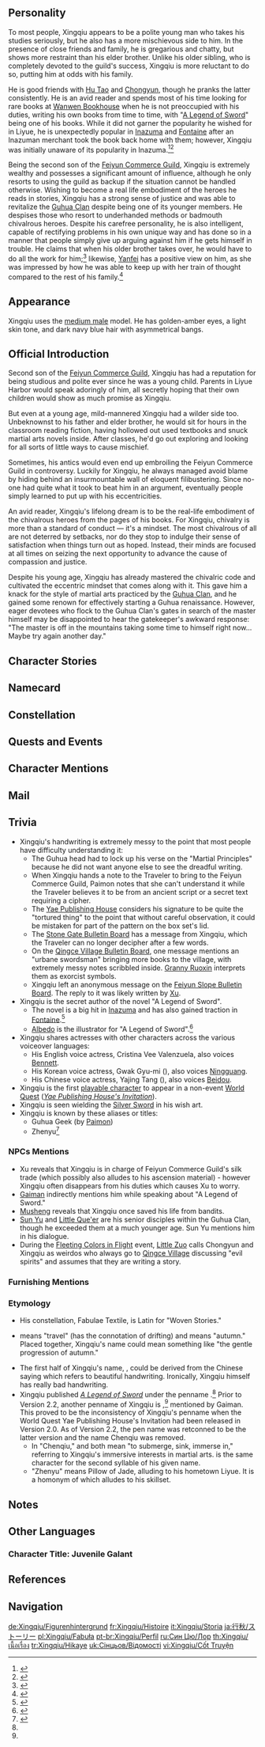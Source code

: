 {{CharacterTabs}}
{{Quote|The second son of the Feiyun Commerce Guild, Xingqiu has had a reputation for being studious and polite ever since he was a young child.<br />But there is another side to the mild-mannered Xingqiu everyone knows. A daring, adventurous and much more mischievous side...|Description from the Official Website<ref>Official ''Genshin Impact'' Website: [https://genshin.hoyoverse.com/en/character/liyue?char=4 Xingqiu]</ref>}}

==Personality==
{{Quote|A young man carrying a longsword who is frequently seen at book booths. He has a chivalrous heart and yearns for justice and fairness for all.|In-game character attributes and profile page text}}

To most people, Xingqiu appears to be a polite young man who takes his studies seriously, but he also has a more mischievous side to him. In the presence of close friends and family, he is gregarious and chatty, but shows more restraint than his elder brother. Unlike his older sibling, who is completely devoted to the guild's success, Xingqiu is more reluctant to do so, putting him at odds with his family.

He is good friends with [[Hu Tao]] and [[Chongyun]], though he pranks the latter consistently. He is an avid reader and spends most of his time looking for rare books at [[Wanwen Bookhouse]] when he is not preoccupied with his duties, writing his own books from time to time, with "[[A Legend of Sword]]" being one of his books. While it did not garner the popularity he wished for in Liyue, he is unexpectedly popular in [[Inazuma]] and [[Fontaine]] after an Inazuman merchant took the book back home with them; however, Xingqiu was initially unaware of its popularity in Inazuma.<ref>{{Ref/VO|Albedo|About Xingqiu}}</ref><ref>{{Ref/VO|Hu Tao|About Xingqiu}}</ref>

Being the second son of the [[Feiyun Commerce Guild]], Xingqiu is extremely wealthy and possesses a significant amount of influence, although he only resorts to using the guild as backup if the situation cannot be handled otherwise. Wishing to become a real life embodiment of the heroes he reads in stories, Xingqiu has a strong sense of justice and was able to revitalize the [[Guhua Clan]] despite being one of its younger members. He despises those who resort to underhanded methods or badmouth chivalrous heroes. Despite his carefree personality, he is also intelligent, capable of rectifying problems in his own unique way and has done so in a manner that people simply give up arguing against him if he gets himself in trouble. He claims that when his older brother takes over, he would have to do all the work for him;<ref>{{Ref/VO|Xingqiu|Xingqiu's Troubles}}</ref> likewise, [[Yanfei]] has a positive view on him, as she was impressed by how he was able to keep up with her train of thought compared to the rest of his family.<ref>{{Ref/VO|Yanfei|About Xingqiu}}</ref>

==Appearance==
{{See also|Azure Silk}}
<!-- Keep appearance section short and concise. Limit to 3-4 sentences. Outfits should be described on the outfit pages. -->
Xingqiu uses the [[:Category:Medium Male Characters|medium male]] model. He has golden-amber eyes, a light skin tone, and dark navy blue hair with asymmetrical bangs.

==Official Introduction==
{{Official Introduction
|title=Rainbows Only Come After the Rain - Xingqiu
|link=https://www.hoyolab.com/article/10799
}}
{{Quote|Don't be fooled by his air and graces... He's a prankster to the core!|[[Chongyun]], speaking from firsthand experience}}

Second son of the [[Feiyun Commerce Guild]], Xingqiu has had a reputation for being studious and polite ever since he was a young child. Parents in Liyue Harbor would speak adoringly of him, all secretly hoping that their own children would show as much promise as Xingqiu.

But even at a young age, mild-mannered Xingqiu had a wilder side too. Unbeknownst to his father and elder brother, he would sit for hours in the classroom reading fiction, having hollowed out used textbooks and snuck martial arts novels inside. After classes, he'd go out exploring and looking for all sorts of little ways to cause mischief.

Sometimes, his antics would even end up embroiling the Feiyun Commerce Guild in controversy. Luckily for Xingqiu, he always managed avoid blame by hiding behind an insurmountable wall of eloquent filibustering. Since no-one had quite what it took to beat him in an argument, eventually people simply learned to put up with his eccentricities.

An avid reader, Xingqiu's lifelong dream is to be the real-life embodiment of the chivalrous heroes from the pages of his books. For Xingqiu, chivalry is more than a standard of conduct &mdash; it's a mindset. The most chivalrous of all are not deterred by setbacks, nor do they stop to indulge their sense of satisfaction when things turn out as hoped. Instead, their minds are focused at all times on seizing the next opportunity to advance the cause of compassion and justice.

Despite his young age, Xingqiu has already mastered the chivalric code and cultivated the eccentric mindset that comes along with it. This gave him a knack for the style of martial arts practiced by the [[Guhua Clan]], and he gained some renown for effectively starting a Guhua renaissance. However, eager devotees who flock to the Guhua Clan's gates in search of the master himself may be disappointed to hear the gatekeeper's awkward response: "The master is off in the mountains taking some time to himself right now... Maybe try again another day."

==Character Stories==
{{Character Story
|title1        = Character Details
|text1         = <p>Every merchant in [[Liyue Harbor]] knows of Xingqiu from the Feiyun Commerce Guild.</p><p>All see him as a kind and well-mannered young man who is an excellent student, a top talent in every sense.</p><p>As the second-born son of the family, Xingqiu is not required to shoulder the burden of managing the Guild's affairs. However, Xingqiu possesses a unique scholarly talent among his peers &mdash; that is, the offspring of Liyue's wealthiest merchants &mdash; and was often praised by his tutors as a young student.</p><p>Xingqiu's elder brother, while learning the family business from their father, firmly believed that Xingqiu would become a great asset to the business one day.</p><p>However, little did he know that Xingqiu, after finishing the dauntingly thick volumes on commerce and philosophy, would hollow them out and sneak martial art novels into them, which he read incessantly thereafter.</p><p>Sometimes, Xingqiu suddenly disappears for hours at a time with no explanation. When asked why, he simply replies: "A moment of solitude."</p>
|mention1      = 

|title2        = Character Story 1
|friendship2   = 2
|text2         = <p>To Xingqiu, "a moment of solitude" can mean all sorts of things.</p><p>Examples include visiting [[Wanwen Bookhouse]] to peruse the latest novels and going to [[Heyu Tea House]] to sample [[Yun Jin]]'s latest drink.</p><p>Sometimes, it means that he is off to fight for justice in the name of chivalry.</p><p>Defeating bandits on the road, driving away monsters, helping distressed children by fetching their kites from the tree tops... there are all manner of responsibilities that fall into the category of chivalry.</p><p>Inspired by tropes from his beloved martial arts novels &mdash; such as the king who wears a disguise and mingles with the common folk &mdash; Xingqiu does not hesitate to leverage the power of the Feiyun Commerce Guild to resolve more complex issues when violence isn't the answer.</p>
|mention2      = Yun Jin

|title3        = Character Story 2
|friendship3   = 3
|text3         = <p>One day, Xingqiu's older brother came looking for him, only to find he wasn't around. When Xingqiu later returned, he came across his brother in the hallway.</p><p>"Your room was a mess, so I cleaned it up. Listen, both you and I are responsible for the reputation of Feiyun Commerce Guild. We have to act the part. If you can't clean up a room, how will you clean up the world? An adeptus once said..."</p><p>After half an hour of lecturing, Xingqiu was finally let go, but his brother said something strange at the end:</p><p>"I'll not enter your room without permission next time... I'll make sure the maids do the same."</p><p>Xingqiu had no idea what he was talking about. However, as his brother turned away, with a despondent look upon his face, he muttered to himself:</p><p>"Those books under his bed... No. No, I shouldn't go looking at what kind of books they are... Xingqiu is growing up after all... Don't want to be lecturing him all the time... Puberty perhaps?"</p><p>Afterwards, even Xingqiu found it odd. Expecting that one of the maids would have something to say about the stash of martial arts novels under his bed, he had long since prepared his response, but in the end, no one ever bothered to check his room again.</p>
|mention3      = 

|title4        = Character Story 3
|friendship4   = 4
|quest4        = Bookworm Swordsman
|text4         = <p>To keep Xingqiu from spending his whole day at Wanwen Bookhouse in Feiyun Slope, his father agreed to let him learn martial arts from the [[Guhua Clan]]. Much to his dismay, Xingqiu quickly discovered that Guhua was a dying art that had been in constant decline for years. There was no proper tuition and it turned out the luxury dojo he had signed up in didn't even belong to the clan &mdash; they had just rented it temporarily to keep up appearances.</p><p>Xingqiu's father was, of course, fully aware of this state of affairs in advance. To him, the whole thing was just for fun. He thought Xingqiu would be content to learn a spot of bladework for show, not for serious self-defense.</p><p>He hadn't counted on the prodigiously intelligent and extremely well-read Xingqiu being as outstanding a talent in Guhua as he was in every other discipline he had turned his hand to. A combination of his own intuition and extensive knowledge of ancient literature meant he was able to completely revitalize the dead art.</p><p>Xingqiu was disappointed by Guhua's martial arts program at the beginning, but he found the other tricks they taught to be exactly what he had hoped for.</p><p>Quicklime, smoking sand, paper fish, sword-swallowing, fire-breathing... Xingqiu was spoilt for choice.</p><p>He decided on the spot that he would learn them all, no matter how long it would take him. He reasoned that they would be useful to have in his repertoire during his future exploits as a chivalrous hero.</p>
|mention4      = 

|title5        = Character Story 4
|friendship5   = 5
|quest5        = Bookworm Swordsman
|text5         = <p>There are two sides to the swashbuckling Xingqiu's personality. While quiet and unassuming in front of strangers, he is gregarious and chatty in the company of close friends and family. Though more restrained than his elder brother, he even has a playful and mischievous side.</p><p>The one who usually bears the brunt of his bizarre sense of humor is someone named [[Chongyun]], an exorcist usually found on one of the forest trails around Liyue.</p><p>"Chongyun... I found a haunted house for you to practice in..."</p><p>"Chongyun, you have to believe me... It wasn't me who laid the traps inside that haunted house&mdash; What? It's not haunted? Well... I, uh, couldn't have known that, could I?"</p><p>"Chongyun... Don't glare at me like that... Look, you're injured. You'd better just lie there and get some rest."</p><p>"Tell you what, Chongyun, we have a maid who learned the art of essential oil therapy in a nobleman's house in Sumeru... How about I ask her to tend to your wounds? You owe me for this, though..."</p>
|mention5      = Chongyun

|title6        = Character Story 5
|friendship6   = 6
|quest6        = Bookworm Swordsman
|text6         = <p>The notion of chivalry means different things to different people.</p><p>Chivalry means listening to your conscience calling you to action when you see an injustice, right? Or is chivalry simply about knowing right from wrong? No, that's not enough &mdash; it must have something to do with being a righteous person...</p><p>To Xingqiu, chivalry simply means: be good, and do good.</p><p>As a son of a wealthy merchant in Liyue Harbor, he was born to ride the waves in the world of trade. Notions of chivalry should have gradually left him as he grew up.</p><p>However, obtaining a Vision changed everything &mdash; it meant he was finally able accomplish those legendary deeds he could only dream of as a child.</p><p>Of course, there is no way he can completely divest himself of his duties in the Guild, but so long as he gets to go out and be the hero even occasionally, he is perfectly content with his life.</p><p>The only thing that can wipe the smile from Xingqiu's face is when cynics question the true motives of chivalrous heroes.</p><p>Rank, reputation, reward, shadowy deals... Whenever Xingqiu hears people smearing the names of true heroes, the expression on his face may not change, but he will be sure to add that person to the special section of his blacklist reserved for people he despises even more than carrots.</p>
|mention6      = 

|title7        = "A Legend of Sword"
|friendship7   = 4
|text7         = <p>Xingqiu once wrote a martial arts novel named "A Legend of Sword" based on his own experiences, intending to publish it in Liyue Harbor.</p><p>To his surprise, his manuscript was rejected by local publishing houses, who believed that no one would have any interest in a story with "a setting as wildly unrealistic as the plot is banal."</p><p>Undeterred, Xingqiu had a few copies printed privately, and sneakily placed them on the shelves of Wanwen Bookhouse during one of his many trips there. But just as the publishers had suspected, it failed to garner much interest from readers. This was quite a blow to Xingqiu's confidence.</p><p>Unbeknownst to him, however, a passing merchant from Inazuma did purchase a copy to bring home, where it received rave reviews. Writers the region over attempted to copy the success of "A Legend of Sword," but none succeeded &mdash; it maintains permanent residency in the number one bestseller spot to this day.</p>
|mention7      = 

|title8        = Vision
|friendship8   = 6
|quest8        = Bookworm Swordsman
|text8         = <p>The martial arts school known as the Guhua Clan has been in decline for several hundred years now. In its heyday, the name of the Clan rang like steel throughout the harbor. It was said that the Clan harbored three great secret arts &mdash; the ways of the "Light Piercer" for polearms, "Rain Cutter" for swords, and "Life Ender" for those who excelled in both. The three arts would be refined over the generations, and with time would reach their apex. Yet the Clan's strength would continue to wane, leading to them losing their influence... The three arts became diamonds hidden in the rough, quietly awaiting a successor.</p><p>After many years, the Guhua Clan would finally get one in Xingqiu. It was he who successfully grasped the ancient "Martial Principle" after merely four years of study.</p><p>The Guhua weapon arts stress using the weapon as an extension of your body, and indeed this is a common idea amongst the various schools of martial arts in Liyue. But the way Xingqiu saw it, the basis of the polearm and sword was the use of a Vision. Martial artists were meant to see a Vision as an extension of themselves, and see their weapon as an extension of the Vision. Hence, he says: the arts of both the polearm and the sword are just the art of the "eye." </p><p>Having come to this epiphany, Xingqiu took up a quill and penned a verse on the Martial Principle. Reading it, the Guhua head was shaken with tears, declaring that "it is not Xingqiu who needs the Guhua Clan, but the Guhua Clan that needs Xingqiu." Since then, this verse has been sealed up at the Clan headquarters at Wangshan Hall. Disciples are proscribed from reading it, much less outsiders.</p><p>The verse reads thus:</p><p>Guhua's arts I have studied long, in its secrets I am trained, now its long-lost depths fall upon me like the coming of blessed rain.</p><p>The beating heart of Guhua's sword art is as a shower of floating flowers. One amidst may seize a bloom, but those without read only doom.</p><p>The Guhua lance is a lantern's dance, like flames in night's deep glooming. Like sparks, they scatter with ease in the dark, then join like the daybreak looming.</p><p>They say the sword is as your arm &mdash; I say its glint is the beholder's eye, a light like the bright dawn coming.</p><p>Those who wander are burdened not. Freely they cut rain, and enlightened they pierce light. Like a snaking dragon, they cannot be subdued. In their right eye the blade, and in the other the spear.</p><p>This text should have been free for all to read. The only reason why it was sealed is the dreadful handwriting.</p>
|mention8      = 
}}

==Namecard==
{{Namecard|Xingqiu: Rainbow}}

==Constellation==
{{Constellation Lore|Fabulae Textile}}

==Quests and Events==
{{Quests and Events
|Three to Get Ready, and Here We Go = cinematic
}}

==Character Mentions==
{{Character Mentions|alias=Chongyun's friend}}

==Mail==
{{Mails by Category List|noheader=1}}

==Trivia==
* Xingqiu's handwriting is extremely messy to the point that most people have difficulty understanding it:
** The Guhua head had to lock up his verse on the "Martial Principles" because he did not want anyone else to see the dreadful writing.
** When Xingqiu hands a note to the Traveler to bring to the Feiyun Commerce Guild, Paimon notes that she can't understand it while the Traveler believes it to be from an ancient script or a secret text requiring a cipher.
** The [[Yae Publishing House]] considers his signature to be quite the "tortured thing" to the point that without careful observation, it could be mistaken for part of the pattern on the box set's lid.
** The [[Stone Gate Bulletin Board]] has a message from Xingqiu, which the Traveler can no longer decipher after a few words.
** On the [[Qingce Village Bulletin Board]], one message mentions an "urbane swordsman" bringing more books to the village, with extremely messy notes scribbled inside. [[Granny Ruoxin]] interprets them as exorcist symbols.
** Xingqiu left an anonymous message on the [[Feiyun Slope Bulletin Board#O|Feiyun Slope Bulletin Board]]. The reply to it was likely written by [[Xu]].
* Xingqiu is the secret author of the novel "A Legend of Sword".
** The novel is a big hit in [[Inazuma]] and has also gained traction in [[Fontaine]].<ref name="Gaiman">{{Ref/NPC|Gaiman}}</ref>
** [[Albedo]] is the illustrator for "A Legend of Sword".<ref>{{Ref/VO|Xingqiu|About Albedo}}</ref>
* Xingqiu shares actresses with other characters across the various voiceover languages:
** His English voice actress, Cristina Vee Valenzuela, also voices [[Bennett]].
** His Korean voice actress, Gwak Gyu-mi ({{ko|곽규미}}), also voices [[Ningguang]].
** His Chinese voice actress, Yajing Tang ({{zh|唐雅菁}}), also voices [[Beidou]].
* Xingqiu is the first [[Character|playable character]] to appear in a non-event [[World Quest]] (''[[Yae Publishing House's Invitation]]'').
*Xingqiu is seen wielding the [[Silver Sword]] in his wish art.
*Xingqiu is known by these aliases or titles:
** Guhua Geek (by [[Paimon]])
** Zhenyu<ref name="yphi">{{Ref/Quest|Yae Publishing House's Invitation}}</ref>

===NPCs Mentions===
*Xu reveals that Xingqiu is in charge of Feiyun Commerce Guild's silk trade (which possibly also alludes to his ascension material) - however Xingqiu often disappears from his duties which causes Xu to worry.
*[[Gaiman]] indirectly mentions him while speaking about "A Legend of Sword."
*[[Musheng]] reveals that Xingqiu once saved his life from bandits.
*[[Sun Yu]] and [[Little Que'er]] are his senior disciples within the Guhua Clan, though he exceeded them at a much younger age. Sun Yu mentions him in his dialogue.
* During the [[Fleeting Colors in Flight]] event, [[Little Zuo]] calls Chongyun and Xingqiu as weirdos who always go to [[Qingce Village]] discussing "evil spirits" and assumes that they are writing a story.

===Furnishing Mentions===
{{Character Furnishing Mentions}}

===Etymology===
* His constellation, Fabulae Textile, is Latin for "Woven Stories."
* {{zh|行|Xíng}} means "travel" (has the connotation of drifting) and {{zh|秋|qiū}} means "autumn." Placed together, Xingqiu's name could mean something like "the gentle progression of autumn."
* The first half of Xingqiu's name, {{zh|行|xíng}}, could be derived from the Chinese saying {{zh|行云流水|xíngyúnliúshuǐ||moving clouds and flowing water}} which refers to beautiful handwriting. Ironically, Xingqiu himself has really bad handwriting.
* Xingqiu published ''[[A Legend of Sword]]'' under the penname {{Lang|Zhenyu|zh=枕玉|zh_rm=Zhěnyù}}.<ref name="yphi" /> Prior to Version 2.2, another penname of Xingqiu is {{Lang|Chenqiu|zh=沉秋|zh_rm=Chénqiū||ja=沈秋|sort=zh,ja}},<ref name="Gaiman" /> mentioned by Gaiman. This proved to be the inconsistency of Xingqiu's penname when the World Quest Yae Publishing House's Invitation had been released in Version 2.0. As of Version 2.2, the pen name was retconned to be the latter version and the name Chenqiu was removed.
** In "Chenqiu," {{zh|沉}} and {{zh|沈|chén}} both mean "to submerge, sink, immerse in," referring to Xingqiu's immersive interests in martial arts. {{zh|秋|qiū|autumn}} is the same character for the second syllable of his given name.
** "Zhenyu" means Pillow of Jade, alluding to his hometown Liyue. It is a homonym of {{zh|阵雨|Zhènyǔ|rainshower,}} which alludes to his skillset.

==Notes==
{{Reflist|note=1}}

==Other Languages==
===Character Title: Juvenile Galant===
{{Other Languages
|en      = Juvenile Galant
|zhs     = 少年春衫薄
|zhs_rm  = Shàonián Chūnshān Báo
|zht     = 少年春衫薄
|zht_rm  = Shàonián Chūnshān Báo
|zh_tl   = 
|ja      = 少壮気鋭
|ja_rm   = Shousou Kiei
|ja_tl   = Young and Energetic
|ko      = 의기충천
|ko_rm   = Uigichungcheon
|ko_tl   = Vivacity
|es      = El Joven Galante
|es_tl   = The Gallant Youth
|fr      = Jeune galant
|fr_tl   = Young Galant
|ru      = Галантный юноша
|ru_tl   = Gallant Young Man
|th      = หนุ่มน้อยนักธุรกิจ
|th_rm   = Numnoi Nak Thurakit
|th_tl   = Young Businessman
|vi      = Tuổi Trẻ Tài Cao
|vi_tl   = 
|de      = Edelmütiger Jüngling
|de_tl   = Noble Youth
|id      = Juvenile Galant
|pt      = Galante Juvenil
|pt_tl   = Juvenile Galant
|tr      = Gençliğin Baharı
|tr_tl   = 
|it      = Giovane paladino
|it_tl   = Young Paladin
}}

==References==
{{Reflist|2}}

==Navigation==
{{Character Navbox|link type=lore}}

[[de:Xingqiu/Figurenhintergrund]]
[[fr:Xingqiu/Histoire]]
[[it:Xingqiu/Storia]]
[[ja:行秋/ストーリー]]
[[pl:Xingqiu/Fabuła]]
[[pt-br:Xingqiu/Perfil]]
[[ru:Син Цю/Лор]]
[[th:Xingqiu/เนื้อเรื่อง]]
[[tr:Xingqiu/Hikaye]]
[[uk:Сінцьов/Відомості]]
[[vi:Xingqiu/Cốt Truyện]]